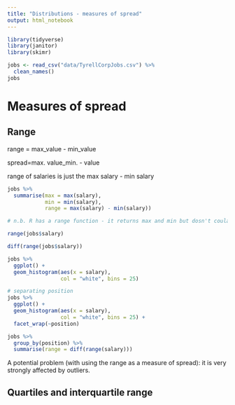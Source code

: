 ```yaml
---
title: "Distributions - measures of spread"
output: html_notebook
---
```


```r
library(tidyverse)
library(janitor)
library(skimr)
```

```r
jobs <- read_csv("data/TyrellCorpJobs.csv") %>% 
  clean_names()
jobs
```

# Measures of spread

## Range

range = max_value - min_value

spread=max. value_min. - value


range of salaries is just the max salary - min salary
```r
jobs %>% 
  summarise(max = max(salary),
            min = min(salary),
            range = max(salary) - min(salary))

# n.b. R has a range function - it returns max and min but dosn't coulate the diff
```

```r
range(jobs$salary)
```

```r
diff(range(jobs$salary))
```


```r
jobs %>% 
  ggplot() +
  geom_histogram(aes(x = salary),
                 col = "white", bins = 25)
```

```r
# separating position
jobs %>% 
  ggplot() +
  geom_histogram(aes(x = salary),
                 col = "white", bins = 25) +
  facet_wrap(~position)
```

```r
jobs %>% 
  group_by(position) %>% 
  summarise(range = diff(range(salary)))
```

A potential problem (with using the range as a measure of spread): it is very strongly affected by outliers.

## Quartiles and interquartile range

